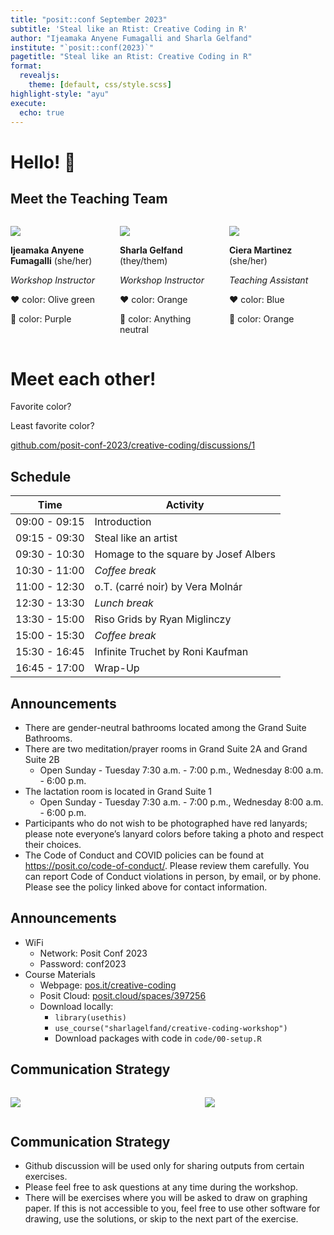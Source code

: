 ```yaml
---
title: "posit::conf September 2023"
subtitle: 'Steal like an Rtist: Creative Coding in R'
author: "Ijeamaka Anyene Fumagalli and Sharla Gelfand"
institute: "`posit::conf(2023)`"
pagetitle: "Steal like an Rtist: Creative Coding in R"
format:
  revealjs:
    theme: [default, css/style.scss]
highlight-style: "ayu"
execute:
  echo: true
---
```


# Hello! 👋

## Meet the Teaching Team

::: columns
::: {.column style="width:33%"}

![](00-introduction/ijeamaka_team_headshot.jpg){fig-align="center"}

**Ijeamaka Anyene Fumagalli** (she/her)

*Workshop Instructor*

❤️ color: Olive green

🥴 color: Purple
:::

::: {.column style="width:33%"}

![](00-introduction/sharla_headshot.jpg){fig-align="center"}

**Sharla Gelfand** (they/them)

*Workshop Instructor*

❤️ color: Orange

🥴 color: Anything neutral
:::

::: {.column style="width:33%"}

![](00-introduction/martinez-headshot.jpg){fig-align="center"}


**Ciera Martinez** (she/her)

*Teaching Assistant*

❤️ color: Blue

🥴 color: Orange
:::
:::

# Meet each other!

Favorite color?

Least favorite color?

::: fragment
[github.com/posit-conf-2023/creative-coding/discussions/1](https://github.com/posit-conf-2023/creative-coding/discussions/1)
:::


## Schedule 

| Time          | Activity                            |
| ------------- | ----------------------------------- |
| 09:00 - 09:15 | Introduction                        |
| 09:15 - 09:30 | Steal like an artist                |
| 09:30 - 10:30 | Homage to the square by Josef Albers|
| 10:30 - 11:00 | *Coffee break*                        |
| 11:00 - 12:30 | o.T. (carré noir) by Vera Molnár    |
| 12:30 - 13:30 | *Lunch break*                         |
| 13:30 - 15:00 | Riso Grids by Ryan Miglinczy        |
| 15:00 - 15:30 | *Coffee break*                        |
| 15:30 - 16:45 | Infinite Truchet by Roni Kaufman    |
| 16:45 - 17:00 | Wrap-Up


## Announcements

- There are [gender-neutral bathrooms]{.under} located among the Grand Suite Bathrooms.
- There are [two meditation/prayer rooms]{.under} in Grand Suite 2A and Grand Suite 2B
  - Open Sunday - Tuesday 7:30 a.m. - 7:00 p.m., Wednesday 8:00 a.m. - 6:00 p.m.
- The [lactation room]{.under} is located in Grand Suite 1
  - Open Sunday - Tuesday 7:30 a.m. - 7:00 p.m., Wednesday 8:00 a.m. - 6:00 p.m.
- Participants who [do not wish to be photographed have red lanyards]{.under}; please note everyone's lanyard colors before taking a photo and respect their choices.
- The [Code of Conduct and COVID policies]{.under}     can be found at [https://posit.co/code-of-conduct/](https://posit.co/code-of-conduct/). Please review them carefully. You can report Code of Conduct violations in person, by email, or by phone. Please see the policy linked above for contact information.

## Announcements

* WiFi
  * Network: Posit Conf 2023
  * Password: conf2023
  
* Course Materials
  * Webpage: [pos.it/creative-coding](https://pos.it/creative-coding)
  * Posit Cloud: [posit.cloud/spaces/397256](https://posit.cloud/spaces/397256)
  * Download locally:
     * `library(usethis)`
     * `use_course("sharlagelfand/creative-coding-workshop")`
     * Download packages with code in `code/00-setup.R`
     
## Communication Strategy

:::: {.columns}

::: {.column style="width:60%"}
![](00-introduction/pink-sticky-note-taped.png){fig-align="center"}
:::

::: {.column style="width:40%"}
![](00-introduction/green-sticky-note-taped.png){fig-align="center"}
:::

::::


## Communication Strategy

* Github discussion will be used only for sharing outputs from certain exercises. 
* Please feel free to ask questions at any time during the workshop. 
* There will be exercises where you will be asked to draw on graphing paper. If this is not accessible to you, feel free to use other software for drawing, use the solutions, or skip to the next part of the exercise.
